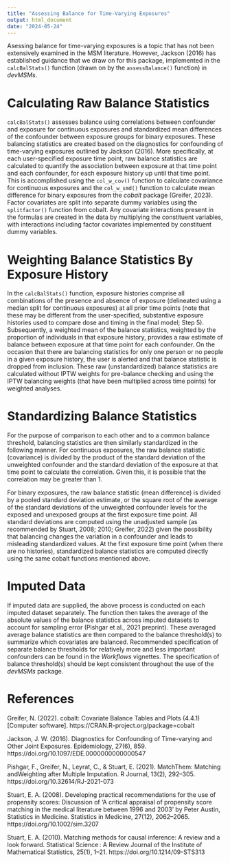 ```yaml
---
title: "Assessing Balance for Time-Varying Exposures"
output: html_document
date: "2024-05-24"
---
```


Asessing balance for time-varying exposures is a topic that has not been extensively examined in the MSM literature. However, Jackson (2016) has established guidance that we draw on for this package, implemented in the `calcBalStats()` function (drawn on by the `assessBalance()` function) in *devMSMs*. 

# Calculating Raw Balance Statistics
`calcBalStats()` assesses balance using correlations between confounder and exposure  for continuous exposures and standardized mean differences of the confounder between exposure groups for binary exposures. These balancing statistics are created based on the diagnostics for confounding of time-varying exposures outlined by Jackson (2016). More specifically, at each user-specified exposure time point, raw balance statistics are calculated to quantify the association between exposure at that time point and each confounder, for each exposure history up until that time point. This is accomplished using the `col_w_cov()` function to calculate covariance for continuous exposures and the `col_w_smd()` function to calculate mean difference for binary exposures from the *cobalt* package (Greifer, 2023). Factor covariates are split into separate dummy variables using the `splitfactor()` function from cobalt. Any covariate interactions present in the formulas are created in the data by multiplying the constituent variables, with interactions including factor covariates implemented by constituent dummy variables.

# Weighting Balance Statistics By Exposure History
In the `calcBalStats()` function, exposure histories comprise all combinations of the presence and absence of exposure (delineated using a median split for continuous exposures) at all prior time points (note that these may be different from the user-specified, substantive exposure histories used to compare dose and timing in the final model; Step 5). Subsequently, a weighted mean of the balance statistics, weighted by the proportion of individuals in that exposure history, provides a raw estimate of balance between exposure at that time point for each confounder. On the occasion that there are balancing statistics for only one person or no people in a given exposure history, the user is alerted and that balance statistic is dropped from inclusion. These raw (unstandardized) balance statistics are calculated without IPTW weights for pre-balance checking  and using the IPTW balancing weights (that have been multiplied across time points) for weighted analyses.  

# Standardizing Balance Statistics
For the purpose of comparison to each other and to a common balance threshold, balancing statistics are then similarly standardized in the following manner. For continuous exposures, the raw balance statistic (covariance) is divided by the product of the standard deviation of the unweighted confounder and the standard deviation of the exposure at that time point to calculate the correlation. Given this, it is possible that the correlation may be greater than 1. 
  
For binary exposures, the raw balance statistic (mean difference) is divided by a pooled standard deviation estimate, or the square root of the average of the standard deviations of the unweighted confounder levels for the exposed and unexposed groups at the first exposure time point. All standard deviations are computed using the unadjusted sample (as recommended by Stuart, 2008; 2010; Greifer, 2022) given the possibility that balancing changes the variation in a confounder and leads to misleading standardized values. At the first exposure time point (when there are no histories), standardized balance statistics are computed directly using the same cobalt functions mentioned above. 

# Imputed Data
If imputed data are supplied, the above process is conducted on each imputed dataset separately. The function then takes the average of the absolute values of the balance statistics across imputed datasets to account for sampling error (Pishgar et al., 2021 preprint). These averaged average balance statistics are then compared to the balance threshold(s) to summarize which covariates are balanced. Recommended specification of separate balance thresholds for relatively more and less important confounders can be found in the *Workflows* vignettes. The specification of balance threshold(s) should be kept consistent throughout the use of the *devMSMs* package.

# References
Greifer, N. (2022). cobalt: Covariate Balance Tables and Plots (4.4.1) [Computer software]. https://CRAN.R-project.org/package=cobalt
  
Jackson, J. W. (2016). Diagnostics for Confounding of Time-varying and Other Joint Exposures. Epidemiology, 27(6), 859. https://doi.org/10.1097/EDE.0000000000000547

Pishgar, F., Greifer, N., Leyrat, C., & Stuart, E. (2021). MatchThem: Matching andWeighting after Multiple Imputation. R Journal, 13(2), 292–305. https://doi.org/10.32614/RJ-2021-073
  
Stuart, E. A. (2008). Developing practical recommendations for the use of propensity scores: Discussion of ‘A critical appraisal of propensity score matching in the medical literature between 1996 and 2003’ by Peter Austin, Statistics in Medicine. Statistics in Medicine, 27(12), 2062–2065. https://doi.org/10.1002/sim.3207
  
Stuart, E. A. (2010). Matching methods for causal inference: A review and a look forward. Statistical Science : A Review Journal of the Institute of Mathematical Statistics, 25(1), 1–21. https://doi.org/10.1214/09-STS313


